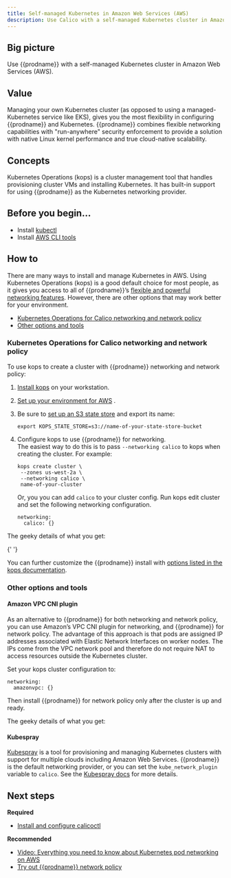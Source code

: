 ```yaml
---
title: Self-managed Kubernetes in Amazon Web Services (AWS)
description: Use Calico with a self-managed Kubernetes cluster in Amazon Web Services (AWS).
---
```


## Big picture

Use {{prodname}} with a self-managed Kubernetes cluster in Amazon Web Services (AWS).

## Value

Managing your own Kubernetes cluster (as opposed to using a managed-Kubernetes service like EKS), gives you the most flexibility in configuring {{prodname}} and Kubernetes. {{prodname}} combines flexible networking capabilities with "run-anywhere" security enforcement to provide a solution with native Linux kernel performance and true cloud-native scalability.

## Concepts

Kubernetes Operations (kops) is a cluster management tool that handles provisioning cluster VMs and installing Kubernetes. It has built-in support for using {{prodname}} as the Kubernetes networking provider.

## Before you begin...

- Install [kubectl](https://kubernetes.io/docs/tasks/tools/install-kubectl/)
- Install [AWS CLI tools](https://docs.aws.amazon.com/cli/latest/userguide/cli-chap-install.html)

## How to

There are many ways to install and manage Kubernetes in AWS. Using Kubernetes Operations (kops) is a good default choice for most people, as it gives you access to all of {{prodname}}’s [flexible and powerful networking features](../../../networking/index.mdx). However, there are other options that may work better for your environment.

- [Kubernetes Operations for Calico networking and network policy](#kubernetes-operations-for-calico-networking-and-network-policy)
- [Other options and tools](#other-options-and-tools)

### Kubernetes Operations for Calico networking and network policy

To use kops to create a cluster with {{prodname}} networking and network policy:

1. [Install kops](https://kops.sigs.k8s.io/install/) on your workstation.
1. [Set up your environment for AWS](https://kops.sigs.k8s.io/getting_started/aws/) .
1. Be sure to [set up an S3 state store](https://kops.sigs.k8s.io/getting_started/aws/#cluster-state-storage) and export its name:

   ```
   export KOPS_STATE_STORE=s3://name-of-your-state-store-bucket
   ```

1. Configure kops to use {{prodname}} for networking.  
   The easiest way to do this is to pass `--networking calico` to kops when creating the cluster. For example:

   ```
   kops create cluster \
    --zones us-west-2a \
    --networking calico \
    name-of-your-cluster
   ```

   Or, you you can add `calico` to your cluster config. Run kops edit cluster and set the following networking configuration.

   ```
   networking:
     calico: {}
   ```

The geeky details of what you get:

<GeekDetails
  prodname='{{prodname}}'
  details='Policy:Calico,IPAM:Calico,CNI:Calico,Overlay:IPIP,Routing:BGP,Datastore:etcd'
/>{' '}

You can further customize the {{prodname}} install with [options listed in the kops documentation](https://kops.sigs.k8s.io/networking/#calico-example-for-cni-and-network-policy).

### Other options and tools

#### Amazon VPC CNI plugin

As an alternative to {{prodname}} for both networking and network policy, you can use Amazon’s VPC CNI plugin for networking, and {{prodname}} for network policy. The advantage of this approach is that pods are assigned IP addresses associated with Elastic Network Interfaces on worker nodes. The IPs come from the VPC network pool and therefore do not require NAT to access resources outside the Kubernetes cluster.

Set your kops cluster configuration to:

```
networking:
  amazonvpc: {}
```

Then install {{prodname}} for network policy only after the cluster is up and ready.

The geeky details of what you get:

<GeekDetails
  prodname='{{prodname}}'
  details='Policy:Calico,IPAM:AWS,CNI:AWS,Overlay:No,Routing:VPC Native,Datastore:Kubernetes'
/>

#### Kubespray

[Kubespray](https://kubespray.io/) is a tool for provisioning and managing Kubernetes clusters with support for multiple clouds including Amazon Web Services. {{prodname}} is the default networking provider, or you can set the `kube_network_plugin` variable to `calico`. See the [Kubespray docs](https://kubespray.io/#/?id=network-plugins) for more details.

## Next steps

**Required**

- [Install and configure calicoctl](../../../operations/calicoctl/install.mdx)

**Recommended**

- [Video: Everything you need to know about Kubernetes pod networking on AWS](https://www.projectcalico.org/everything-you-need-to-know-about-kubernetes-pod-networking-on-aws/)
- [Try out {{prodname}} network policy](../../../network-policy/get-started/calico-policy/calico-network-policy.mdx)
